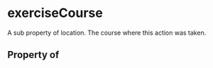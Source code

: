 # exerciseCourse

A sub property of location. The course where this action was taken.

## Property of



